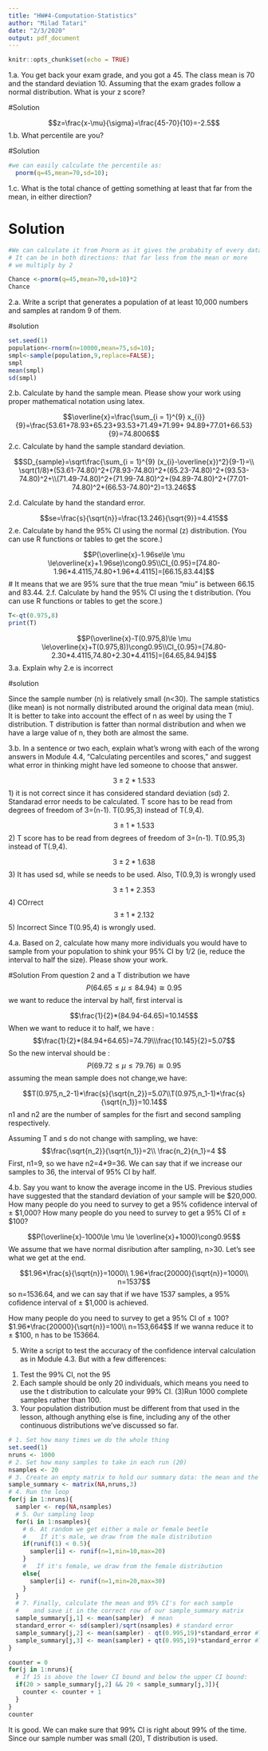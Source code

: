 ---
title: "HW#4-Computation-Statistics"
author: "Milad Tatari"
date: "2/3/2020"
output: pdf_document
---

```{r setup, include=FALSE}
knitr::opts_chunk$set(echo = TRUE)
```
1.a. You get back your exam grade, and you got a 45. The class mean is 70 and the standard
deviation 10. Assuming that the exam grades follow a normal distribution. What is your z score?

#Solution

$$z=\frac{x-\mu}{\sigma}=\frac{45-70}{10}=-2.5$$
1.b. What percentile are you?

#Solution

```{r}
#we can easily calculate the percentile as:
  pnorm(q=45,mean=70,sd=10);

```
1.c. What is the total chance of getting something at least that far from the mean, in either direction?

# Solution
```{r}
#We can calculate it from Pnorm as it gives the probabity of every data point.
# It can be in both directions: that far less from the mean or more 
# we multiply by 2

Chance <-pnorm(q=45,mean=70,sd=10)*2
Chance
```

2.a. Write a script that generates a population of at least 10,000 numbers and samples at random 9 of them.

#solution
```{r}
set.seed(1)
population<-rnorm(n=10000,mean=75,sd=10);
smpl<-sample(population,9,replace=FALSE);
smpl
mean(smpl)
sd(smpl)

```

2.b. Calculate by hand the sample mean. Please show your work using proper mathematical notation using latex.

$$\overline{x}=\frac{\sum_{i = 1}^{9} x_{i}}{9}=\frac{53.61+78.93+65.23+93.53+71.49+71.99+ 94.89+77.01+66.53}{9}=74.8006$$
2.c. Calculate by hand the sample standard deviation.

$$SD_{sample}=\sqrt\frac{\sum_{i = 1}^{9} (x_{i}-\overline{x})^2}{9-1}=\\ \sqrt(1/8)*(53.61-74.80)^2+(78.93-74.80)^2+(65.23-74.80)^2+(93.53-74.80)^2+\\(71.49-74.80)^2+(71.99-74.80)^2+(94.89-74.80)^2+(77.01-74.80)^2+(66.53-74.80)^2)=13.246$$

2.d. Calculate by hand the standard error.

$$se=\frac{s}{\sqrt{n}}=\frac{13.246}{\sqrt{9}}=4.415$$
2.e. Calculate by hand the 95% CI using the normal (z) distribution. (You can use R functions or tables to get the score.)

$$P(\overline{x}-1.96se\le \mu \le\overline{x}+1.96se)\cong0.95\\CI_{0.95}=[74.80-1.96*4.4115,74.80+1.96*4.4115]=[66.15,83.44]$$
# It means that we are 95% sure that the true mean "miu" is between 66.15 and 83.44. 
2.f. Calculate by hand the 95% CI using the t distribution. (You can use R functions or tables to get the score.)

```{r}
T<-qt(0.975,8)
print(T)
```
$$P(\overline{x}-T(0.975,8)\le \mu \le\overline{x}+T(0.975,8))\cong0.95\\CI_{0.95}=[74.80-2.30*4.4115,74.80+2.30*4.4115]=[64.65,84.94]$$
3.a. Explain why 2.e is incorrect

#solution

Since the sample number (n) is relatively small (n<30). The sample statistics (like mean) is not normally distributed around the original data mean (miu). It is better to take into account the effect of n as weel by using the T distribution. T distribution is fatter than normal distribution and when we have a large value of n, they both are almost the same. 

3.b. In a sentence or two each, explain what’s wrong with each of the wrong answers in Module 4.4, “Calculating percentiles and scores,” and suggest what error in thinking might have led someone to choose that answer.

$$3\pm2*1.533$$
1) it is not correct since it has considered standard deviation (sd) 2. Standarad error needs to be calculated. T score has to be read from degrees of freedom of 3=(n-1). T(0.95,3) instead of T(.9,4). 

$$3\pm1*1.533$$
2) T score has to be read from degrees of freedom of 3=(n-1). T(0.95,3) instead of T(.9,4).

$$3\pm2*1.638$$
3) It has used sd, while se needs to be used. Also,  T(0.9,3) is wrongly used

$$3\pm1*2.353$$
4) COrrect
$$3\pm1*2.132$$
5) Incorrect Since T(0.95,4) is wrongly used.

4.a. Based on 2, calculate how many more individuals you would have to sample from your population to shink your 95% CI by 1/2 (ie, reduce the interval to half the size). Please show your work.

#Solution 
From question 2 and a T distribution we have 
$$P(64.65\le \mu \le84.94)\cong0.95$$
we want to reduce the interval by half, first interval is

$$\frac{1}{2}*(84.94-64.65)=10.145$$
When we want to reduce it to half, we have :
$$\frac{1}{2}*(84.94+64.65)=74.79\\\frac{10.145}{2}=5.07$$
So the new interval should be :
$$P(69.72\le \mu \le79.76)\cong0.95$$
assuming the mean sample does not change,we have:

$$T(0.975,n_2-1)*\frac{s}{\sqrt{n_2}}=5.07\\T(0.975,n_1-1)*\frac{s}{\sqrt{n_1}}=10.14$$
n1 and n2 are the number of samples for the fisrt and second sampling respectively. 

Assuming T and s do not change with sampling, we have:
$$\frac{\sqrt{n_2}}{\sqrt{n_1}}=2\\ \frac{n_2}{n_1}=4 $$
First, n1=9, so we have n2=4*9=36. We can say that if we increase our samples to 36, the interval of 95% CI by half.

4.b. Say you want to know the average income in the US. Previous studies have suggested that the standard deviation of your sample will be $20,000. How many people do you need to survey to get a 95% cofidence interval of ± $1,000? How many people do you need to survey to get a 95% CI of ± $100?

$$P(\overline{x}-1000\le \mu \le \overline{x}+1000)\cong0.95$$
We assume that we have normal disribution after sampling, n>30. Let's see what we get at the end.

$$1.96*\frac{s}{\sqrt{n}}=1000\\ 1.96*\frac{20000}{\sqrt{n}}=1000\\ n=1537$$
so n=1536.64, and we can say that if we have 1537 samples, a 95% cofidence interval of ± $1,000 is achieved. 

How many people do you need to survey to get a 95% CI of ± $100?
$$1.96*\frac{20000}{\sqrt{n}}=100\\ n=153,664$$
If we wanna reduce it to ± $100, n has to be 153664.

5. Write a script to test the accuracy of the confidence interval calculation as in Module 4.3. But
with a few differences:
(1) Test the 99% CI, not the 95
(2) Each sample should be only 20 individuals, which means you need to use the t distribution to
calculate your 99% CI.
(3)Run 1000 complete samples rather than 100.
(4) Your population distribution must be different from that used in the lesson, although anything
else is fine, including any of the other continuous distributions we’ve discussed so far.
```{r}
# 1. Set how many times we do the whole thing
set.seed(1)
nruns <- 1000
# 2. Set how many samples to take in each run (20)
nsamples <- 20
# 3. Create an empty matrix to hold our summary data: the mean and the upper and lower CI bounds.
sample_summary <- matrix(NA,nruns,3)
# 4. Run the loop
for(j in 1:nruns){
  sampler <- rep(NA,nsamples)
  # 5. Our sampling loop
  for(i in 1:nsamples){
    # 6. At random we get either a male or female beetle
    #    If it's male, we draw from the male distribution
    if(runif(1) < 0.5){
      sampler[i] <- runif(n=1,min=10,max=20)
    }
    #   If it's female, we draw from the female distribution
    else{
      sampler[i] <- runif(n=1,min=20,max=30)
    }
  } 
  # 7. Finally, calculate the mean and 95% CI's for each sample 
  #    and save it in the correct row of our sample_summary matrix
  sample_summary[j,1] <- mean(sampler)  # mean
  standard_error <- sd(sampler)/sqrt(nsamples) # standard error
  sample_summary[j,2] <- mean(sampler) - qt(0.995,19)*standard_error #T distribution
  sample_summary[j,3] <- mean(sampler) + qt(0.995,19)*standard_error #T distribution
}

counter = 0
for(j in 1:nruns){
  # If 15 is above the lower CI bound and below the upper CI bound:
  if(20 > sample_summary[j,2] && 20 < sample_summary[j,3]){
    counter <- counter + 1
  }
}
counter

```

It is good. We can make sure that 99% CI is right about 99% of the time. Since our sample number was small (20), T distribution is used. 












